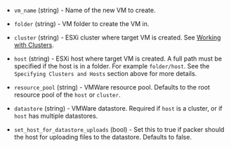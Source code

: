 <!-- Code generated from the comments of the LocationConfig struct in builder/vsphere/common/config_location.go; DO NOT EDIT MANUALLY -->

- `vm_name` (string) - Name of the new VM to create.

- `folder` (string) - VM folder to create the VM in.

- `cluster` (string) - ESXi cluster where target VM is created. See
  [Working with Clusters](#working-with-clusters).

- `host` (string) - ESXi host where target VM is created. A full path must be specified if
  the host is in a folder. For example `folder/host`. See the
  `Specifying Clusters and Hosts` section above for more details.

- `resource_pool` (string) - VMWare resource pool. Defaults to the root resource pool of the
  `host` or `cluster`.

- `datastore` (string) - VMWare datastore. Required if `host` is a cluster, or if `host` has
  multiple datastores.

- `set_host_for_datastore_uploads` (bool) - Set this to true if packer should the host for uploading files
  to the datastore. Defaults to false.
